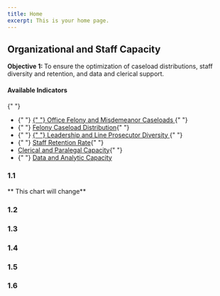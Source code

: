 ```yaml
---
title: Home
excerpt: This is your home page.
---
```



<Section py="2|4|8|10">
  <Container>
    <Grid col="1|2" gap="4|8|12" alignItems="center">
      <Flexbox
        flexDirection="column"
        alignItems="center|flex-start"
        textAlign="center|left"
      >
        <H2 m="0" fontWeight="extrabold" lineHeight="tight">
          Organizational and Staff Capacity
        </H2>
        <P fontSize="xl|2xl" mt="2">
          <strong>Objective 1: </strong> To ensure the optimization of caseload
          distributions, staff diversity and retention, and data and clerical
          support.
        </P>
      </Flexbox>
      <P>
        <H4 m="0">Available Indicators </H4>{" "}
        <ul>
          <li>
            {" "}
            <a href="#office-caseloads">
              {" "}
              Office Felony and Misdemeanor Caseloads
            </a>{" "}
          </li>
          <li>
            {" "}
            <a href="#felony-caseload"> Felony Caseload Distribution</a>{" "}
          </li>
          <li>
            {" "}
            <a href="#prosecutor-diversity">
              {" "}
              Leadership and Line Prosecutor Diversity
            </a>{" "}
          </li>
          <li>
            {" "}
            <a href="#staff-retention"> Staff Retention Rate</a>{" "}
          </li>
          <li>
            <a href="#clerical-capacity"> Clerical and Paralegal Capacity</a>{" "}
          </li>
          <li>
            {" "}
            <a href="#data-analytic-capacity">Data and Analytic Capacity</a>
          </li>
        </ul>
      </P>
    </Grid>
  </Container>
</Section>

<Container>


<Section maxWidth="750px">


### 1.1

<DataWrapChart
  title="Office Felony and Misdemeanor Caseloads"
  src="https://datawrapper.dwcdn.net/kHaNg/1/"
/>

<a name="office-caseloads"> </a>

** This chart will change**

<DataWrapChart src="https://datawrapper.dwcdn.net/wEYvM/13/" />

### 1.2

<DataWrapChart
  title="Felony Caseload Distribution"
  src="https://datawrapper.dwcdn.net/hx0L6/5/"
/>

<a name="felony-caseload"> </a>

<DataWrapChart src="https://datawrapper.dwcdn.net/bWxgq/" />

### 1.3

<DataWrapChart
  title="Leadership and Line Prosecutor Diversity"
  src="https://datawrapper.dwcdn.net/X7p8R/1/"
/>

<a name="prosecutor-diversity"> </a>

<DataWrapChart src="https://datawrapper.dwcdn.net/FYo0s/" />
<DataWrapChart src="https://datawrapper.dwcdn.net/rwJ8r/" />

### 1.4

<DataWrapChart
  title="Staff Retention Rate"
  src="https://datawrapper.dwcdn.net/04eXr/1/"
/>

<a name="staff-retention"> </a>

<DataWrapChart src="https://datawrapper.dwcdn.net/g8Dwl/" />

### 1.5

<DataWrapChart
  title="Clerical and Paralegal Capacity"
  src="https://datawrapper.dwcdn.net/aFbdr/5/"
/>

<a name="clerical-capacity"> </a>

<DataWrapChart src="https://datawrapper.dwcdn.net/ROHW2/" />

### 1.6

<DataWrapChart
  title="Data and Analytic Capacity"
  src="https://datawrapper.dwcdn.net/1CDZQ/7/"
/>

<a name="data-analytic-capacity"> </a>

<DataWrapChart src="https://datawrapper.dwcdn.net/Swmrz/" />

</Section>


</Container>

